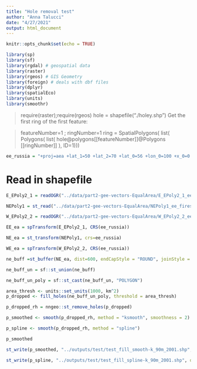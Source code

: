 ```yaml
---
title: "Hole removal test"
author: "Anna Talucci"
date: "4/27/2021"
output: html_document
---
```


```r
knitr::opts_chunk$set(echo = TRUE)
```

```r
library(sp)
library(sf)
library(rgdal) # geospatial data
library(raster)
library(rgeos) # GIS Geometry
library(foreign) # deals with dbf files
library(dplyr)
library(spatialEco)
library(units)
library(smoothr)
```
> require(raster);require(rgeos)
> hole = shapefile("./holey.shp")
Get the first ring of the first feature:

> featureNumber=1 ; ringNumber=1
> ring = SpatialPolygons(
            list(
              Polygons(
                 list(
                   hole@polygons[[featureNumber]]@Polygons[[ringNumber]]
                  ),
               ID=1)))
               
```r
ee_russia = "+proj=aea +lat_1=50 +lat_2=70 +lat_0=56 +lon_0=100 +x_0=0 +y_0=0 +ellps=WGS84 +datum=WGS84 +units=m +no_defs "
```

# Read in shapefile
```r
E_EPoly2_1 = readOGR("../data/part2-gee-vectors-EqualArea/E_EPoly2_1_ee_fires90_2001.shp", "E_EPoly2_1_ee_fires90_2001") 
```

```r
NEPoly1 = st_read("../data/part2-gee-vectors-EqualArea/NEPoly1_ee_fires90_2001.shp", "NEPoly1_ee_fires90_2001") 
```

```r
W_EPoly2_2 = readOGR("../data/part2-gee-vectors-EqualArea/W_EPoly2_2_ee_fires90_2001.shp", "W_EPoly2_2_ee_fires90_2001") 

```

```r
EE_ea = spTransform(E_EPoly2_1, CRS(ee_russia))
```

```r
NE_ea = st_transform(NEPoly1, crs=ee_russia)
```

```r
WE_ea = spTransform(W_EPoly2_2, CRS(ee_russia))
```

```r
ne_buff =st_buffer(NE_ea, dist=600, endCapStyle = "ROUND", joinStyle = "ROUND")
```

```r
ne_buff_un = sf::st_union(ne_buff)
```

```r
ne_buff_un_poly = sf::st_cast(ne_buff_un, "POLYGON")
```

```r
area_thresh <- units::set_units(1000, km^2)
p_dropped <- fill_holes(ne_buff_un_poly, threshold = area_thresh)
```

```r
p_dropped_rh = nngeo::st_remove_holes(p_dropped)
```

```r
p_smoothed <- smooth(p_dropped_rh, method = "ksmooth", smoothness = 2)
```

```r
p_spline <- smooth(p_dropped_rh, method = "spline")
```

```r
p_smoothed
```

```r
st_write(p_smoothed, "../outputs/test/test_fill_smooth-k_90m_2001.shp", driver="ESRI Shapefile")  
```

```r
st_write(p_spline, "../outputs/test/test_fill_spline-k_90m_2001.shp", driver="ESRI Shapefile")  
```
